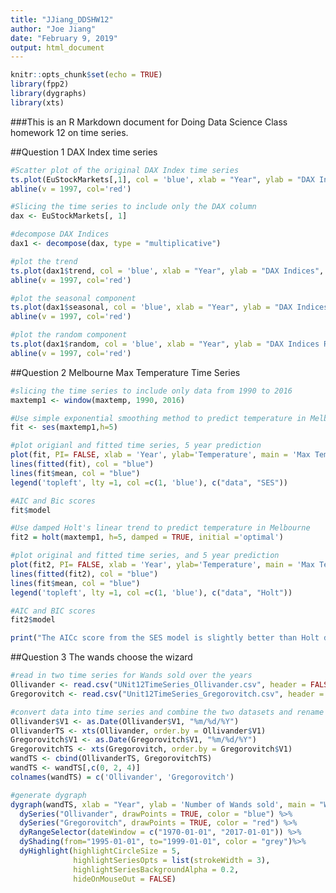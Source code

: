 ```yaml
---
title: "JJiang_DDSHW12"
author: "Joe Jiang"
date: "February 9, 2019"
output: html_document
---
```


```r
knitr::opts_chunk$set(echo = TRUE)
library(fpp2)
library(dygraphs)
library(xts)
```

###This is an R Markdown document for Doing Data Science Class homework 12 on time series. 

##Question 1 DAX Index time series

```r
#Scatter plot of the original DAX Index time series
ts.plot(EuStockMarkets[,1], col = 'blue', xlab = "Year", ylab = "DAX Index",  main = "DAX Stock Market Indices, 1991-1999")
abline(v = 1997, col='red')
```

```r
#Slicing the time series to include only the DAX column
dax <- EuStockMarkets[, 1]

#decompose DAX Indices
dax1 <- decompose(dax, type = "multiplicative")

#plot the trend 
ts.plot(dax1$trend, col = 'blue', xlab = "Year", ylab = "DAX Indices",  main = "DAX Indices Trend, 1991-1999")
abline(v = 1997, col='red')

#plot the seasonal component 
ts.plot(dax1$seasonal, col = 'blue', xlab = "Year", ylab = "DAX Indices Seasonal Component",  main = "Seasonal Component of DAX Indices, 1991-1999")
abline(v = 1997, col='red')

#plot the random component
ts.plot(dax1$random, col = 'blue', xlab = "Year", ylab = "DAX Indices Random Component",  main = "Random Component of DAX Indices, 1991-1999")
abline(v = 1997, col='red')
```


##Question 2 Melbourne Max Temperature Time Series

```r

#slicing the time series to include only data from 1990 to 2016
maxtemp1 <- window(maxtemp, 1990, 2016)

#Use simple exponential smoothing method to predict temperature in Melbourne
fit <- ses(maxtemp1,h=5)

#plot origianl and fitted time series, 5 year prediction     
plot(fit, PI= FALSE, xlab = 'Year', ylab='Temperature', main = 'Max Temperature in Melbourne/SES prediction', fcol = 'white')
lines(fitted(fit), col = "blue")
lines(fit$mean, col = "blue")
legend('topleft', lty =1, col =c(1, 'blue'), c("data", "SES"))

#AIC and Bic scores
fit$model

#Use damped Holt's linear trend to predict temperature in Melbourne 
fit2 = holt(maxtemp1, h=5, damped = TRUE, initial ='optimal')

#plot original and fitted time series, and 5 year prediction  
plot(fit2, PI= FALSE, xlab = 'Year', ylab='Temperature', main = 'Max Temperature in Melbourne/damped Holt\'s prediction', fcol = 'white')
lines(fitted(fit2), col = "blue")
lines(fit$mean, col = "blue")
legend('topleft', lty =1, col =c(1, 'blue'), c("data", "Holt"))

#AIC and BIC scores
fit2$model

print("The AICc score from the SES model is slightly better than Holt deamped linear model (141.5 vs 145.6)")
```

##Question 3 The wands choose the wizard

```r

#read in two time series for Wands sold over the years
Ollivander <- read.csv("UNit12TimeSeries_Ollivander.csv", header = FALSE)
Gregorovitch <- read.csv("Unit12TimeSeries_Gregorovitch.csv", header = FALSE)

#convert data into time series and combine the two datasets and rename columns
Ollivander$V1 <- as.Date(Ollivander$V1, "%m/%d/%Y")
OllivanderTS <- xts(Ollivander, order.by = Ollivander$V1)
Gregorovitch$V1 <- as.Date(Gregorovitch$V1, "%m/%d/%Y")
GregorovitchTS <- xts(Gregorovitch, order.by = Gregorovitch$V1)
wandTS <- cbind(OllivanderTS, GregorovitchTS)
wandTS <- wandTS[,c(0, 2, 4)]
colnames(wandTS) = c('Ollivander', 'Gregorovitch')

#generate dygraph
dygraph(wandTS, xlab = "Year", ylab = 'Number of Wands sold', main = "Wands sold from 1970 to 2017") %>%
  dySeries("Ollivander", drawPoints = TRUE, color = "blue") %>%
  dySeries("Gregorovitch", drawPoints = TRUE, color = "red") %>%
  dyRangeSelector(dateWindow = c("1970-01-01", "2017-01-01")) %>% 
  dyShading(from="1995-01-01", to="1999-01-01", color = "grey")%>%
  dyHighlight(highlightCircleSize = 5, 
              highlightSeriesOpts = list(strokeWidth = 3),
              highlightSeriesBackgroundAlpha = 0.2,
              hideOnMouseOut = FALSE)
```


